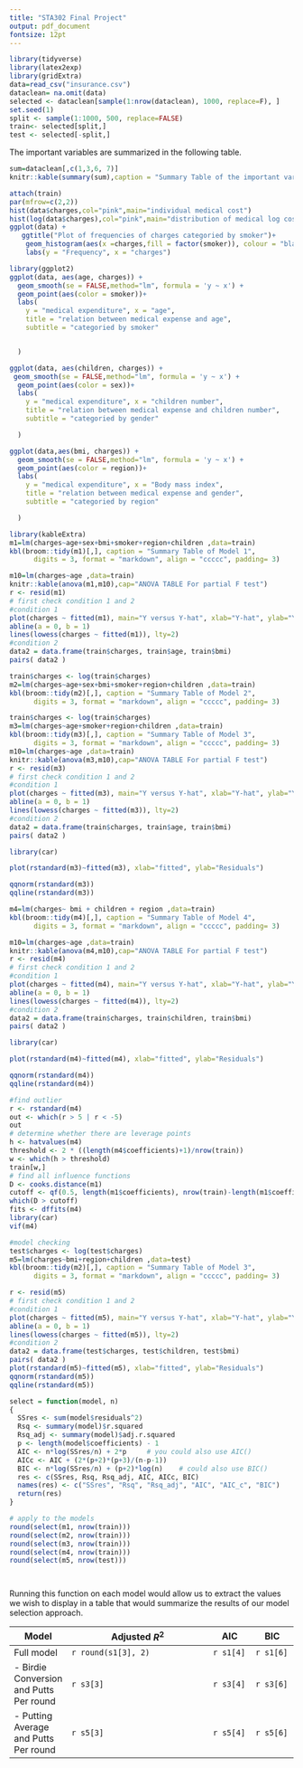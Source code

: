 ```yaml
---
title: "STA302 Final Project"
output: pdf_document
fontsize: 12pt
---
```




```r
library(tidyverse) 
library(latex2exp)
library(gridExtra)
data=read_csv("insurance.csv")
dataclean= na.omit(data)
selected <- dataclean[sample(1:nrow(dataclean), 1000, replace=F), ]
set.seed(1)
split <- sample(1:1000, 500, replace=FALSE) 
train<- selected[split,]
test <- selected[-split,]
```



The important variables are summarized in the following table.\
```r
sum=dataclean[,c(1,3,6, 7)]
knitr::kable(summary(sum),caption = "Summary Table of the important variable")
```



```r
attach(train)
par(mfrow=c(2,2))
hist(data$charges,col="pink",main="individual medical cost")
hist(log(data$charges),col="pink",main="distribution of medical log cost")
ggplot(data) +
   ggtitle("Plot of frequencies of charges categoried by smoker")+
    geom_histogram(aes(x =charges,fill = factor(smoker)), colour = "black", bins = 50,position = "dodge") +
    labs(y = "Frequency", x = "charges")

library(ggplot2)
ggplot(data, aes(age, charges)) +
  geom_smooth(se = FALSE,method="lm", formula = 'y ~ x') +
  geom_point(aes(color = smoker))+
  labs(
    y = "medical expenditure", x = "age",
    title = "relation between medical expense and age",
    subtitle = "categoried by smoker"


  )

ggplot(data, aes(children, charges)) +
 geom_smooth(se = FALSE,method="lm", formula = 'y ~ x') +
  geom_point(aes(color = sex))+
  labs(
    y = "medical expenditure", x = "children number",
    title = "relation between medical expense and children number",
    subtitle = "categoried by gender"

  )

ggplot(data,aes(bmi, charges)) +
  geom_smooth(se = FALSE,method="lm", formula = 'y ~ x') +
  geom_point(aes(color = region))+
  labs(
    y = "medical expenditure", x = "Body mass index",
    title = "relation between medical expense and gender",
    subtitle = "categoried by region"

  )


```



```r
library(kableExtra)
m1=lm(charges~age+sex+bmi+smoker+region+children ,data=train)
kbl(broom::tidy(m1)[,], caption = "Summary Table of Model 1", 
      digits = 3, format = "markdown", align = "ccccc", padding= 3) 

m10=lm(charges~age ,data=train)
knitr::kable(anova(m1,m10),cap="ANOVA TABLE For partial F test")
r <- resid(m1)
# first check condition 1 and 2
#condition 1
plot(charges ~ fitted(m1), main="Y versus Y-hat", xlab="Y-hat", ylab="Y")
abline(a = 0, b = 1)
lines(lowess(charges ~ fitted(m1)), lty=2)
#condition 2
data2 = data.frame(train$charges, train$age, train$bmi)
pairs( data2 )
```
```r
train$charges <- log(train$charges)
m2=lm(charges~age+sex+bmi+smoker+region+children ,data=train)
kbl(broom::tidy(m2)[,], caption = "Summary Table of Model 2", 
      digits = 3, format = "markdown", align = "ccccc", padding= 3) 

```

```r
train$charges <- log(train$charges)
m3=lm(charges~age+smoker+region+children ,data=train)
kbl(broom::tidy(m3)[,], caption = "Summary Table of Model 3", 
      digits = 3, format = "markdown", align = "ccccc", padding= 3) 
m10=lm(charges~age ,data=train)
knitr::kable(anova(m3,m10),cap="ANOVA TABLE For partial F test")
r <- resid(m3)
# first check condition 1 and 2
#condition 1
plot(charges ~ fitted(m3), main="Y versus Y-hat", xlab="Y-hat", ylab="Y")
abline(a = 0, b = 1)
lines(lowess(charges ~ fitted(m3)), lty=2)
#condition 2
data2 = data.frame(train$charges, train$age, train$bmi)
pairs( data2 )

library(car)

plot(rstandard(m3)~fitted(m3), xlab="fitted", ylab="Residuals")

qqnorm(rstandard(m3))
qqline(rstandard(m3))
```


```r
m4=lm(charges~ bmi + children + region ,data=train)
kbl(broom::tidy(m4)[,], caption = "Summary Table of Model 4", 
      digits = 3, format = "markdown", align = "ccccc", padding= 3) 
```




```r
m10=lm(charges~age ,data=train)
knitr::kable(anova(m4,m10),cap="ANOVA TABLE For partial F test")
r <- resid(m4)
# first check condition 1 and 2
#condition 1
plot(charges ~ fitted(m4), main="Y versus Y-hat", xlab="Y-hat", ylab="Y")
abline(a = 0, b = 1)
lines(lowess(charges ~ fitted(m4)), lty=2)
#condition 2
data2 = data.frame(train$charges, train$children, train$bmi)
pairs( data2 )

library(car)

plot(rstandard(m4)~fitted(m4), xlab="fitted", ylab="Residuals")

qqnorm(rstandard(m4))
qqline(rstandard(m4))
```




```r
#find outlier
r <- rstandard(m4)
out <- which(r > 5 | r < -5)
out
# determine whether there are leverage points
h <- hatvalues(m4)
threshold <- 2 * ((length(m4$coefficients)+1)/nrow(train))
w <- which(h > threshold)
train[w,]
# find all influence functions
D <- cooks.distance(m1)
cutoff <- qf(0.5, length(m1$coefficients), nrow(train)-length(m1$coefficients), lower.tail=T)
which(D > cutoff)
fits <- dffits(m4)
library(car)
vif(m4)
```


```r
#model checking
test$charges <- log(test$charges)
m5=lm(charges~bmi+region+children ,data=test)
kbl(broom::tidy(m2)[,], caption = "Summary Table of Model 3", 
      digits = 3, format = "markdown", align = "ccccc", padding= 3) 

```
```r
r <- resid(m5)
# first check condition 1 and 2
#condition 1
plot(charges ~ fitted(m5), main="Y versus Y-hat", xlab="Y-hat", ylab="Y")
abline(a = 0, b = 1)
lines(lowess(charges ~ fitted(m5)), lty=2)
#condition 2
data2 = data.frame(test$charges, test$children, test$bmi)
pairs( data2 )
plot(rstandard(m5)~fitted(m5), xlab="fitted", ylab="Residuals")
qqnorm(rstandard(m5))
qqline(rstandard(m5))
```





```r

select = function(model, n)
{
  SSres <- sum(model$residuals^2)
  Rsq <- summary(model)$r.squared
  Rsq_adj <- summary(model)$adj.r.squared
  p <- length(model$coefficients) - 1
  AIC <- n*log(SSres/n) + 2*p     # you could also use AIC()
  AICc <- AIC + (2*(p+2)*(p+3)/(n-p-1))
  BIC <- n*log(SSres/n) + (p+2)*log(n)    # could also use BIC()
  res <- c(SSres, Rsq, Rsq_adj, AIC, AICc, BIC)
  names(res) <- c("SSres", "Rsq", "Rsq_adj", "AIC", "AIC_c", "BIC")
  return(res)
}

# apply to the models
round(select(m1, nrow(train)))
round(select(m2, nrow(train)))
round(select(m3, nrow(train)))
round(select(m4, nrow(train)))
round(select(m5, nrow(test)))



```


```r

```

Running this function on each model would allow us to extract the values we wish to display in a table that would summarize the results of our model selection approach.

Model | Adjusted $R^2$ | AIC | BIC 
------|----------------|-----|-----
Full model | `r round(s1[3], 2)` | `r s1[4]` | `r s1[6]`
- Birdie Conversion and Putts Per round | `r s3[3]` | `r s3[4]` | `r s3[6]`
- Putting Average and Putts Per round | `r s5[3]` | `r s5[4]` | `r s5[6]`





